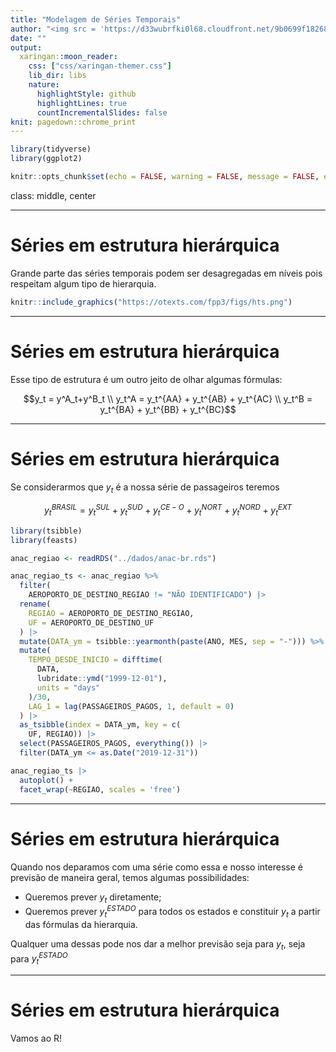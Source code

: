 ```yaml
---
title: "Modelagem de Séries Temporais"
author: "<img src = 'https://d33wubrfki0l68.cloudfront.net/9b0699f18268059bdd2e5c21538a29eade7cbd2b/67e5c/img/logo/cursor1-5.png' width = '20%'>"
date: ""
output:
  xaringan::moon_reader:
    css: ["css/xaringan-themer.css"]
    lib_dir: libs
    nature:
      highlightStyle: github
      highlightLines: true
      countIncrementalSlides: false
knit: pagedown::chrome_print
---
```


```r

library(tidyverse)
library(ggplot2)

knitr::opts_chunk$set(echo = FALSE, warning = FALSE, message = FALSE, error = FALSE, fig.height = 7, fig.width = 10)

```


class: middle, center

---

# Séries em estrutura hierárquica

Grande parte das séries temporais podem ser desagregadas em níveis pois respeitam algum tipo de hierarquia.

```r
knitr::include_graphics("https://otexts.com/fpp3/figs/hts.png")
```

---

# Séries em estrutura hierárquica

Esse tipo de estrutura é um outro jeito de olhar algumas fórmulas:

$$y_t = y^A_t+y^B_t \\ y_t^A = y_t^{AA} + y_t^{AB} + y_t^{AC} \\ y_t^B = y_t^{BA} + y_t^{BB} + y_t^{BC}$$

---

# Séries em estrutura hierárquica

Se considerarmos que $y_t$ é a nossa série de passageiros teremos

$$y_t^{BRASIL} = y_t^{SUL}+y_t^{SUD}+y_t^{CE-O}+y_t^{NORT}+y_t^{NORD} + y_t^{EXT}$$
```r

library(tsibble)
library(feasts)

anac_regiao <- readRDS("../dados/anac-br.rds")

anac_regiao_ts <- anac_regiao %>%
  filter(
    AEROPORTO_DE_DESTINO_REGIAO != "NÃO IDENTIFICADO") |> 
  rename(
    REGIAO = AEROPORTO_DE_DESTINO_REGIAO,
    UF = AEROPORTO_DE_DESTINO_UF
  ) |> 
  mutate(DATA_ym = tsibble::yearmonth(paste(ANO, MES, sep = "-"))) %>%
  mutate(
    TEMPO_DESDE_INICIO = difftime(
      DATA,
      lubridate::ymd("1999-12-01"),
      units = "days"
    )/30,
    LAG_1 = lag(PASSAGEIROS_PAGOS, 1, default = 0)
  ) |> 
  as_tsibble(index = DATA_ym, key = c(
    UF, REGIAO)) |>
  select(PASSAGEIROS_PAGOS, everything()) |> 
  filter(DATA_ym <= as.Date("2019-12-31"))
```

```r
anac_regiao_ts |> 
  autoplot() +
  facet_wrap(~REGIAO, scales = 'free')
```

---

# Séries em estrutura hierárquica

Quando nos deparamos com uma série como essa e nosso interesse é previsão de maneira geral, temos algumas possibilidades:

- Queremos prever $y_t$ diretamente;
- Queremos prever $y_t^{ESTADO}$ para todos os estados e constituir $y_t$ a partir das fórmulas da hierarquia.

Qualquer uma dessas pode nos dar a melhor previsão seja para $y_t$, seja para $y_t^{ESTADO}$

---

# Séries em estrutura hierárquica

Vamos ao R!
